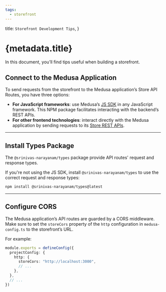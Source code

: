 ```yaml
---
tags:
  - storefront
---
```


  title: `Storefront Development Tips`,
}

# {metadata.title}

In this document, you’ll find tips useful when building a storefront.

## Connect to the Medusa Application

To send requests from the storefront to the Medusa application’s Store API Routes, you have three options:

- **For JavaScript frameworks**: use Medusa’s [JS SDK](../../js-sdk/page.mdx) in any JavaScript framework. This NPM package facilitates interacting with the backend’s REST APIs.
- **For other frontend technologies**: interact directly with the Medusa application by sending requests to its [Store REST APIs](https://docs.medusajs.com/api/store).

---

## Install Types Package

The `@srinivas-narayanam/types` package provide API routes' request and response types.

If you're not using the JS SDK, install `@srinivas-narayanam/types` to use the correct request and response types:

```bash npm2yarn
npm install @srinivas-narayanam/types@latest
```

---

## Configure CORS

The Medusa application’s API routes are guarded by a CORS middleware. Make sure to set the `storeCors` property of the `http` configuration in `medusa-config.ts` to the storefront’s URL.

For example:

```ts title="medusa-config.ts"
module.exports = defineConfig({
  projectConfig: {
    http: {
      storeCors: "http://localhost:3000",
      // ...
    },
  },
  // ...
})
```
